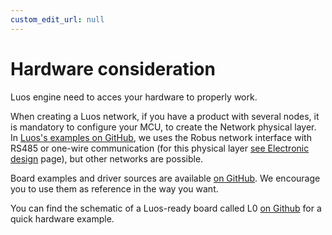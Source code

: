 ```yaml
---
custom_edit_url: null
---
```



# Hardware consideration

Luos engine need to acces your hardware to properly work.

When creating a Luos network, if you have a product with several nodes, it is mandatory to configure your MCU, to create the Network physical layer. In <a href="https://github.com/Luos-io/Luos/tree/main/Examples/" target="_blank">Luos's examples on GitHub<IconExternalLink width="10"></IconExternalLink></a>, we uses the Robus network interface with RS485 or one-wire communication (for this physical layer [see Electronic design](./electronics) page), but other networks are possible.

Board examples and driver sources are available <a href="https://github.com/Luos-io/Luos/tree/main/Examples/tree/master/Projects" target="_blank">on GitHub<IconExternalLink width="10"></IconExternalLink></a>. We encourage you to use them as reference in the way you want.

You can find the schematic of a Luos-ready board called L0 <a href="https://github.com/Luos-io/Luos/tree/main/Examples/tree/master/Hardware/l0" target="_blank">on Github<IconExternalLink width="10"></IconExternalLink></a> for a quick hardware example.
